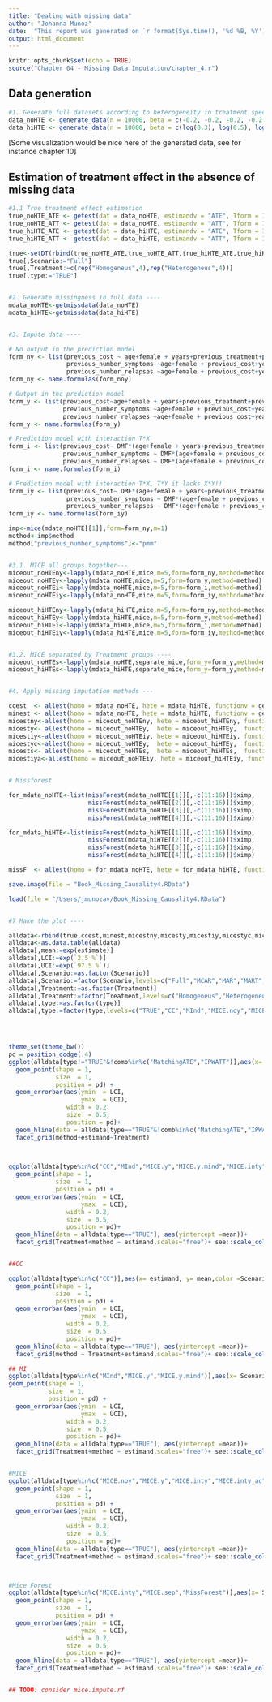 ```yaml
---
title: "Dealing with missing data"
author: "Johanna Munoz"
date:  "This report was generated on `r format(Sys.time(), '%d %B, %Y')`"
output: html_document
---
```


```r
knitr::opts_chunk$set(echo = TRUE)
source("Chapter 04 - Missing Data Imputation/chapter_4.r")
```

## Data generation


```r
#1. Generate full datasets according to heterogeneity in treatment specification ----
data_noHTE <- generate_data(n = 10000, beta = c(-0.2, -0.2, -0.2, -0.2, -0.2), seed = 1234) # no treatment effect
data_hiHTE <- generate_data(n = 10000, beta = c(log(0.3), log(0.5), log(1), log(1.1), log(1.5)), seed = 1234) # strong treatment effect
```

[Some visualization would be nice here of the generated data, see for instance chapter 10]

## Estimation of treatment effect in the absence of missing data

```r
#1.1 True treatment effect estimation
true_noHTE_ATE <- getest(dat = data_noHTE, estimandv = "ATE", Tform = 1, CC = TRUE)
true_noHTE_ATT <- getest(dat = data_noHTE, estimandv = "ATT", Tform = 1, CC = TRUE)
true_hiHTE_ATE <- getest(dat = data_hiHTE, estimandv = "ATE", Tform = 1, CC = TRUE)
true_hiHTE_ATT <- getest(dat = data_hiHTE, estimandv = "ATT", Tform = 1, CC = TRUE)
```

```r
true<-setDT(rbind(true_noHTE_ATE,true_noHTE_ATT,true_hiHTE_ATE,true_hiHTE_ATT))
true[,Scenario:="Full"]
true[,Treatment:=c(rep("Homogeneus",4),rep("Heterogeneus",4))]
true[,type:="TRUE"]


#2. Generate missingness in full data ----
mdata_noHTE<-getmissdata(data_noHTE)
mdata_hiHTE<-getmissdata(data_hiHTE)


#3. Impute data ----

# No output in the prediction model 
form_ny <- list(previous_cost ~ age+female + years+previous_treatment+previous_number_symptoms+DMF+previous_number_relapses,
                previous_number_symptoms ~age+female + previous_cost+years+previous_treatment+previous_number_relapses+DMF,
                previous_number_relapses ~age+female + previous_cost+years+previous_treatment+previous_number_symptoms+DMF)
form_ny <- name.formulas(form_noy)

# Output in the prediction model 
form_y <- list(previous_cost~age+female + years+previous_treatment+previous_number_symptoms+DMF+previous_number_relapses+y,
               previous_number_symptoms ~age+female + previous_cost+years+previous_treatment+previous_number_relapses+DMF+y,
               previous_number_relapses ~age+female + previous_cost+years+previous_treatment+previous_number_symptoms+DMF+y)
form_y <- name.formulas(form_y)

# Prediction model with interaction T*X
form_i <- list(previous_cost~ DMF*(age+female + years+previous_treatment+previous_number_symptoms+previous_number_relapses),
               previous_number_symptoms ~ DMF*(age+female + previous_cost+years+previous_treatment+previous_number_relapses),
               previous_number_relapses ~ DMF*(age+female + previous_cost+years+previous_treatment+previous_number_symptoms))
form_i <- name.formulas(form_i)

# Prediction model with interaction T*X, T*Y it lacks X*Y!!
form_iy <- list(previous_cost~ DMF*(age+female + years+previous_treatment+previous_number_symptoms+previous_number_relapses+y),
                previous_number_symptoms ~ DMF*(age+female + previous_cost+years+previous_treatment+previous_number_relapses+y),
                previous_number_relapses ~ DMF*(age+female + previous_cost+years+previous_treatment+previous_number_symptoms+y))
form_iy <- name.formulas(form_iy)

imp<-mice(mdata_noHTE[[1]],form=form_ny,m=1)
method<-imp$method
method["previous_number_symptoms"]<-"pmm"


#3.1. MICE all groups together---
miceout_noHTEny<-lapply(mdata_noHTE,mice,m=5,form=form_ny,method=method)
miceout_noHTEy<-lapply(mdata_noHTE,mice,m=5,form=form_y,method=method)
miceout_noHTEi<-lapply(mdata_noHTE,mice,m=5,form=form_i,method=method)
miceout_noHTEiy<-lapply(mdata_noHTE,mice,m=5,form=form_iy,method=method)

miceout_hiHTEny<-lapply(mdata_hiHTE,mice,m=5,form=form_ny,method=method)
miceout_hiHTEy<-lapply(mdata_hiHTE,mice,m=5,form=form_y,method=method)
miceout_hiHTEi<-lapply(mdata_hiHTE,mice,m=5,form=form_i,method=method)
miceout_hiHTEiy<-lapply(mdata_hiHTE,mice,m=5,form=form_iy,method=method)


#3.2. MICE separated by Treatment groups ----
miceout_noHTEs<-lapply(mdata_noHTE,separate_mice,form_y=form_y,method=method)
miceout_hiHTEs<-lapply(mdata_hiHTE,separate_mice,form_y=form_y,method=method)


#4. Apply missing imputation methods ---

ccest  <- allest(homo = mdata_noHTE, hete = mdata_hiHTE, functionv = getest, Tformv = 1, CCv = TRUE, typev = "CC" , approachv=NULL, replacev = FALSE) # Complete case
minest <- allest(homo = mdata_noHTE, hete = mdata_hiHTE, functionv = getest, Tformv = 2, CCv = FALSE, typev = "MInd", approachv=NULL, replacev = FALSE) # Missing indicator
micestny<-allest(homo = miceout_noHTEny, hete = miceout_hiHTEny, functionv = getmicest, Tformv = 1, CCv = FALSE, typev = "MICE.noy", approachv="within", replacev = FALSE) #MICE no outcome within 
micesty<- allest(homo = miceout_noHTEy,  hete = miceout_hiHTEy,  functionv = getmicest, Tformv = 1, CCv = FALSE, typev = "MICE.y",   approachv="within", replacev = FALSE) #MICE with outcome within  
micestiy<-allest(homo = miceout_noHTEiy, hete = miceout_hiHTEiy, functionv = getmicest, Tformv = 1, CCv = FALSE, typev = "MICE.inty",approachv="within", replacev = FALSE) #MICE with outcome and interaction within  
micestyc<-allest(homo = miceout_noHTEy,  hete = miceout_hiHTEy,  functionv = getmicest, Tformv = 3, CCv = FALSE, typev = "MICE.y.mind",approachv="within", replacev = FALSE) #MICE with outcome and MI within 
micests<- allest(homo = miceout_noHTEs,  hete = miceout_hiHTEs,  functionv = getmicest, Tformv = 1, CCv = FALSE, typev = "MICE.sep",approachv="within", replacev = FALSE) #MICE with outcome and MI within 
micestiya<-allest(homo = miceout_noHTEiy, hete = miceout_hiHTEiy, functionv = getmicest, Tformv = 1, CCv = FALSE, typev = "MICE.inty.ac",approachv="across", replacev = FALSE) #MICE with outcome and interaction within  


# Missforest

for_mdata_noHTE<-list(missForest(mdata_noHTE[[1]][,-c(11:16)])$ximp,
                      missForest(mdata_noHTE[[2]][,-c(11:16)])$ximp,
                      missForest(mdata_noHTE[[3]][,-c(11:16)])$ximp,
                      missForest(mdata_noHTE[[4]][,-c(11:16)])$ximp)

for_mdata_hiHTE<-list(missForest(mdata_hiHTE[[1]][,-c(11:16)])$ximp,
                      missForest(mdata_hiHTE[[2]][,-c(11:16)])$ximp,
                      missForest(mdata_hiHTE[[3]][,-c(11:16)])$ximp,
                      missForest(mdata_hiHTE[[4]][,-c(11:16)])$ximp)

missF  <- allest(homo = for_mdata_noHTE, hete = for_mdata_hiHTE, functionv = getest, Tformv = 1, CCv = FALSE, typev = "MissForest" , approachv=NULL, replacev = FALSE) # Random Forest

save.image(file = "Book_Missing_Causality4.RData")  

load(file = "/Users/jmunozav/Book_Missing_Causality4.RData")


#7 Make the plot ----

alldata<-rbind(true,ccest,minest,micestny,micesty,micestiy,micestyc,micests,micestiya,missF)
alldata<-as.data.table(alldata)
alldata[,mean:=exp(estimate)]
alldata[,LCI:=exp(`2.5 %`)]
alldata[,UCI:=exp(`97.5 %`)]
alldata[,Scenario:=as.factor(Scenario)]
alldata[,Scenario:=factor(Scenario,levels=c("Full","MCAR","MAR","MART","MNAR"))]  
alldata[,Treatment:=as.factor(Treatment)] 
alldata[,Treatment:=factor(Treatment,levels=c("Homogeneus","Heterogeneus"))]
alldata[,type:=as.factor(type)]
alldata[,type:=factor(type,levels=c("TRUE","CC","MInd","MICE.noy","MICE.y","MICE.y.mind","MICE.inty","MICE.inty_ac","MICE.sep","MissForest"))]




theme_set(theme_bw())
pd = position_dodge(.4)   
ggplot(alldata[type!="TRUE"&!comb%in%c("MatchingATE","IPWATT")],aes(x= Scenario, y= mean,color =type)) +
  geom_point(shape = 1,
             size  = 1,
             position = pd) +
  geom_errorbar(aes(ymin  = LCI,
                    ymax  = UCI),
                width = 0.2,
                size  = 0.5,
                position = pd)+
  geom_hline(data = alldata[type=="TRUE"&!comb%in%c("MatchingATE","IPWATT")], aes(yintercept =mean))+
  facet_grid(method+estimand~Treatment)       

 

ggplot(alldata[type%in%c("CC","MInd","MICE.y","MICE.y.mind","MICE.inty","MICE.inty_ac","MICE.sep","MissForest")],aes(x= Scenario, y= mean,color =type)) +
  geom_point(shape = 1,
             size  = 1,
             position = pd) +
  geom_errorbar(aes(ymin  = LCI,
                    ymax  = UCI),
                width = 0.2,
                size  = 0.5,
                position = pd)+
  geom_hline(data = alldata[type=="TRUE"], aes(yintercept =mean))+
  facet_grid(Treatment+method ~ estimand,scales="free")+ see::scale_color_flat()+theme_light()       


##CC

ggplot(alldata[type%in%c("CC")],aes(x= estimand, y= mean,color =Scenario)) +
  geom_point(shape = 1,
             size  = 1,
             position = pd) +
  geom_errorbar(aes(ymin  = LCI,
                    ymax  = UCI),
                width = 0.2,
                size  = 0.5,
                position = pd)+
  geom_hline(data = alldata[type=="TRUE"], aes(yintercept =mean))+
  facet_grid(method ~ Treatment+estimand,scales="free")+ see::scale_color_flat()+theme_light()       

## MI
ggplot(alldata[type%in%c("MInd","MICE.y","MICE.y.mind")],aes(x= Scenario, y= mean,color =type)) +
geom_point(shape = 1,
           size  = 1,
           position = pd) +
  geom_errorbar(aes(ymin  = LCI,
                    ymax  = UCI),
                width = 0.2,
                size  = 0.5,
                position = pd)+
  geom_hline(data = alldata[type=="TRUE"], aes(yintercept =mean))+
  facet_grid(Treatment+method ~ estimand,scales="free")+ see::scale_color_flat()+theme_light()       


#MICE
ggplot(alldata[type%in%c("MICE.noy","MICE.y","MICE.inty","MICE.inty_ac","MICE.sep")],aes(x= Scenario, y= mean,color =type)) +
  geom_point(shape = 1,
             size  = 1,
             position = pd) +
  geom_errorbar(aes(ymin  = LCI,
                    ymax  = UCI),
                width = 0.2,
                size  = 0.5,
                position = pd)+
  geom_hline(data = alldata[type=="TRUE"], aes(yintercept =mean))+
  facet_grid(Treatment+method ~ estimand,scales="free")+ see::scale_color_flat()+theme_light()       



#Mice Forest
ggplot(alldata[type%in%c("MICE.inty","MICE.sep","MissForest")],aes(x= Scenario, y= mean,color =type)) +
  geom_point(shape = 1,
             size  = 1,
             position = pd) +
  geom_errorbar(aes(ymin  = LCI,
                    ymax  = UCI),
                width = 0.2,
                size  = 0.5,
                position = pd)+
  geom_hline(data = alldata[type=="TRUE"], aes(yintercept =mean))+
  facet_grid(Treatment+method ~ estimand,scales="free")+ see::scale_color_flat()+theme_light()       


## TODO: consider mice.impute.rf
```


